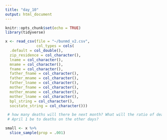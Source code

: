 ```yaml
---
title: "day_10"
output: html_document
---
```


```r
knitr::opts_chunk$set(echo = TRUE)
library(tidyverse)
```

```r
x <- read_csv(file = "~/bunmd_v2.csv", 
              col_types = cols(
  .default = col_double(),
  zip_residence = col_character(),
  lname = col_character(),
  mname = col_character(),
  fname = col_character(),
  father_fname = col_character(),
  father_mname = col_character(),
  father_lname = col_character(),
  mother_fname = col_character(),
  mother_mname = col_character(),
  mother_lname = col_character(),
  bpl_string = col_character(),
  socstate_string = col_character()))
```

```r
 # how many deaths will there be next month? What will the ratio of deaths on
 # April 1 be to deaths on the other days?

small <- x %>% 
  slice_sample(prop = .001)
```


